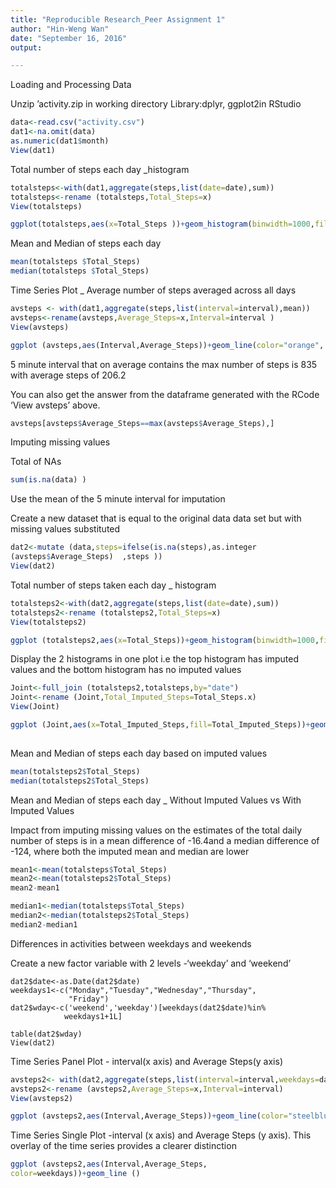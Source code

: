 ```yaml
---
title: "Reproducible Research_Peer Assignment 1"
author: "Hin-Weng Wan"
date: "September 16, 2016"
output: 

---
```

Loading and Processing Data

Unzip 'activity.zip in working directory
Library:dplyr, ggplot2in RStudio

```r
data<-read.csv("activity.csv")
dat1<-na.omit(data) 
as.numeric(dat1$month) 
View(dat1) 

```
Total number of steps each day _histogram

```r
totalsteps<-with(dat1,aggregate(steps,list(date=date),sum))
totalsteps<-rename (totalsteps,Total_Steps=x) 
View(totalsteps) 

ggplot(totalsteps,aes(x=Total_Steps ))+geom_histogram(binwidth=1000,fill="red") 

```
Mean and Median of steps each day

```r
mean(totalsteps $Total_Steps) 
median(totalsteps $Total_Steps) 

```
Time Series Plot _ Average number of steps averaged across all days

```r
avsteps <- with(dat1,aggregate(steps,list(interval=interval),mean)) 
avsteps<-rename(avsteps,Average_Steps=x,Interval=interval )
View(avsteps) 

ggplot (avsteps,aes(Interval,Average_Steps))+geom_line(color="orange", size=0.8) + labs(title ="Time Series_5 min interval") 

``` 
5 minute interval that on average contains the max number of steps is 835 with average steps of 206.2 

You can also get the answer from the dataframe generated with the RCode 'View avsteps' above. 

```r
avsteps[avsteps$Average_Steps==max(avsteps$Average_Steps),]

```
Imputing missing values

Total of NAs

```r
sum(is.na(data) )

```
Use the mean of the 5 minute interval for imputation

Create a new dataset that is equal to the original data data set but with missing values substituted

```r
dat2<-mutate (data,steps=ifelse(is.na(steps),as.integer
(avsteps$Average_Steps)  ,steps )) 
View(dat2)    

```
Total number of steps taken each day _ histogram

```r
totalsteps2<-with(dat2,aggregate(steps,list(date=date),sum)) 
totalsteps2<-rename (totalsteps2,Total_Steps=x) 
View(totalsteps2) 

ggplot (totalsteps2,aes(x=Total_Steps))+geom_histogram(binwidth=1000,fill="purple") 

```
Display the 2 histograms in one plot i.e the top histogram has imputed values and the bottom histogram has no imputed values

```r
Joint<-full_join (totalsteps2,totalsteps,by="date")  
Joint<-rename (Joint,Total_Imputed_Steps=Total_Steps.x)  
View(Joint) 

ggplot (Joint,aes(x=Total_Imputed_Steps,fill=Total_Imputed_Steps))+geom_histogram(binwidth=100000)+scale_size_identity()+facet_wrap(~Total_Imputed_Steps ,nrow=2,"free_x")  
 
```
Mean and Median of steps each day based on imputed values
```r
mean(totalsteps2$Total_Steps) 
median(totalsteps2$Total_Steps) 

```
Mean and Median of steps each day _ Without Imputed Values vs With Imputed Values

Impact from imputing missing values on the estimates of the total daily number of steps is in a mean difference of -16.4and a median difference of -124, where both the imputed mean and median are lower 

```r
mean1<-mean(totalsteps$Total_Steps) 
mean2<-mean(totalsteps2$Total_Steps) 
mean2-mean1

median1<-median(totalsteps$Total_Steps) 
median2<-median(totalsteps2$Total_Steps) 
median2-median1

```
Differences in activities between weekdays and weekends

Create a new factor variable with 2 levels -'weekday' and 
'weekend'

```r.weekday
dat2$date<-as.Date(dat2$date) 
weekdays1<-c("Monday","Tuesday","Wednesday","Thursday",
             "Friday")
dat2$wday<-c('weekend','weekday')[weekdays(dat2$date)%in%
            weekdays1+1L] 

table(dat2$wday) 
View(dat2) 

```
Time Series Panel Plot - interval(x axis) and Average Steps(y axis)

```r
avsteps2<- with(dat2,aggregate(steps,list(interval=interval,weekdays=dat2$wday),mean) )  
avsteps2<-rename (avsteps2,Average_Steps=x,Interval=interval)
View(avsteps2) 

ggplot (avsteps2,aes(Interval,Average_Steps))+geom_line(color="steelblue")+facet_wrap(~weekdays,nrow=2) 

```
Time Series Single Plot -interval (x axis) and Average Steps (y axis). This overlay of the time series provides a clearer distinction

```r
ggplot (avsteps2,aes(Interval,Average_Steps, 
color=weekdays))+geom_line () 

```


